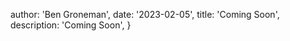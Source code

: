 
  author: 'Ben Groneman',
  date: '2023-02-05',
  title: 'Coming Soon',
  description:
    'Coming Soon',
}

